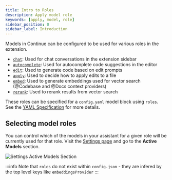 ```yaml
---
title: Intro to Roles
description: Apply model role
keywords: [apply, model, role]
sidebar_position: 0
sidebar_label: Introduction
---
```



Models in Continue can be configured to be used for various roles in the extension.

- [`chat`](./chat.mdx): Used for chat conversations in the extension sidebar
- [`autocomplete`](./autocomplete.md): Used for autocomplete code suggestions in the editor
- [`edit`](./edit.mdx): Used to generate code based on edit prompts
- [`apply`](./apply.mdx): Used to decide how to apply edits to a file
- [`embed`](./embeddings.mdx): Used to generate embeddings used for vector search (@Codebase and @Docs context providers)
- [`rerank`](./reranking.mdx): Used to rerank results from vector search

These roles can be specified for a `config.yaml` model block using `roles`. See the [YAML Specification](../../reference.md#models) for more details.

## Selecting model roles

You can control which of the models in your assistant for a given role will be currently used for that role. Visit the [Settings page](../deep-dives/settings.md) and go to the **Active Models** section.

![Settings Active Models Section](/img/settings-model-roles.png)

:::info
Note that `roles` do not exist within `config.json` - they are infered by the top level keys like `embeddingsProvider`
:::
